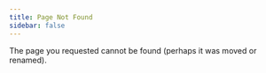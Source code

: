 ```yaml
---
title: Page Not Found
sidebar: false
---
```


The page you requested cannot be found (perhaps it was moved or renamed).
